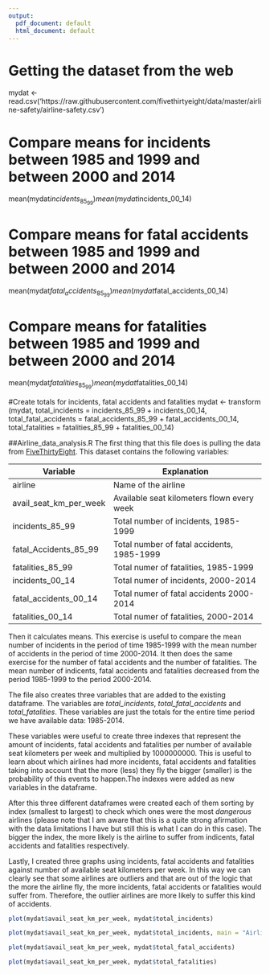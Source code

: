 ```yaml
---
output:
  pdf_document: default
  html_document: default
---
```

# Getting the dataset from the web
mydat <-read.csv('https://raw.githubusercontent.com/fivethirtyeight/data/master/airline-safety/airline-safety.csv')

# Compare means for incidents between 1985 and 1999 and between 2000 and 2014
mean(mydat$incidents_85_99)
mean(mydat$incidents_00_14)

# Compare means for fatal accidents between 1985 and 1999 and between 2000 and 2014
mean(mydat$fatal_accidents_85_99)
mean(mydat$fatal_accidents_00_14)

# Compare means for fatalities between 1985 and 1999 and between 2000 and 2014
mean(mydat$fatalities_85_99)
mean(mydat$fatalities_00_14)


#Create totals for incidents, fatal accidents and fatalities
mydat <- transform (mydat,
                    total_incidents = incidents_85_99 + incidents_00_14,
                    total_fatal_accidents = fatal_accidents_85_99 + fatal_accidents_00_14,
                    total_fatalities = fatalities_85_99 + fatalities_00_14)


##Airline_data_analysis.R
The first thing that this file does is pulling the data from [FiveThirtyEight](https://github.com/fivethirtyeight/data). This dataset contains the following variables:


Variable               |Explanation
-----------------------|------------------------------------------
airline                |Name of the airline
avail_seat_km_per_week |Available seat kilometers flown every week
incidents_85_99        |Total number of incidents, 1985-1999
fatal_Accidents_85_99  |Total number of fatal accidents, 1985-1999
fatalities_85_99       |Total numer of fatalities, 1985-1999
incidents_00_14        |Total numer of incidents, 2000-2014
fatal_accidents_00_14  |Total numer of fatal accidents 2000-2014
fatalities_00_14       |Total numer of fatalities, 2000-2014


Then it calculates means. This exercise is useful to compare the mean number of  incidents in the period of time 1985-1999 with the mean number of accidents in the period of time 2000-2014. It then does the same exercise for the number of fatal accidents and the number of fatalities. The mean number of indicents, fatal accidents and fatalities decreased from the period 1985-1999 to the period 2000-2014.
 
The file also creates three variables that are added to the existing dataframe. The variables are *total_incidents*, *total_fatal_accidents* and *total_fatalities*. These variables are just the totals for the entire time period we have available data: 1985-2014.

These variables were useful to create three indexes that represent the amount of incidents, fatal accidents and fatalities per number of available seat kilometers per week and multiplied by 1000000000. This is useful to learn about which airlines had more incidents, fatal accidents and fatalities taking into account that the more (less) they fly the bigger (smaller) is the probability of this events to happen.The indexes were added as new variables in the dataframe.

After this three different dataframes were created each of them sorting by index (smallest to largest) to check which ones were the most *dangerous* airlines (please note that I am aware that this is a quite strong afirmation with the data limitations I have but still this is what I can do in this case). The bigger the index, the more likely is the airline to suffer from indicents, fatal accidents and fatalities respectively.

Lastly, I created three graphs using incidents, fatal accidents and fatalities against number of available seat kilometers per week. In this way we can clearly see that some airlines are outliers and that are out of the logic that the more the airline fly, the more incidents, fatal accidents or fatalities would suffer from. Therefore, the outlier airlines are more likely to suffer this kind of accidents.
```r
plot(mydat$avail_seat_km_per_week, mydat$total_incidents)
```

```r
plot(mydat$avail_seat_km_per_week, mydat$total_incidents, main = "Airline Incidents by KMs Flown Per Week", xlab = "Total Incidents", ylab = "KMs flown per week")
```

```r
plot(mydat$avail_seat_km_per_week, mydat$total_fatal_accidents)
```

```r
plot(mydat$avail_seat_km_per_week, mydat$total_fatalities)
```
